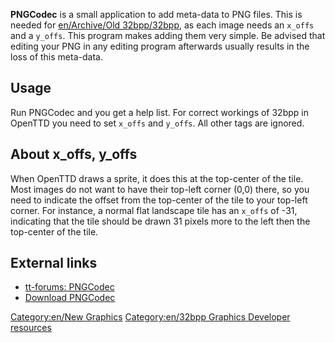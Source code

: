 '''PNGCodec''' is a small application to add meta-data to PNG files. This is needed for [[en/Archive/Old 32bpp/32bpp]], as each image needs an <code>x_offs</code> and a <code>y_offs</code>. This program makes adding them very simple. Be advised that editing your PNG in any editing program afterwards usually results in the loss of this meta-data.

==Usage==

Run PNGCodec and you get a help list. For correct workings of 32bpp in OpenTTD you need to set <code>x_offs</code> and <code>y_offs</code>. All other tags are ignored.

==About x_offs, y_offs==

When OpenTTD draws a sprite, it does this at the top-center of the tile. Most images do not want to have their top-left corner (0,0) there, so you need to indicate the offset from the top-center of the tile to your top-left corner. For instance, a normal flat landscape tile has an <code>x_offs</code> of -31, indicating that the tile should be drawn 31 pixels more to the left then the top-center of the tile.

==External links==

* [http://www.tt-forums.net/viewtopic.php?t=32684 tt-forums: PNGCodec]
* [http://www.openttd.org/download-pngcodec Download PNGCodec]

[[Category:en/New Graphics]][[Category:en/32bpp Graphics Developer resources]]